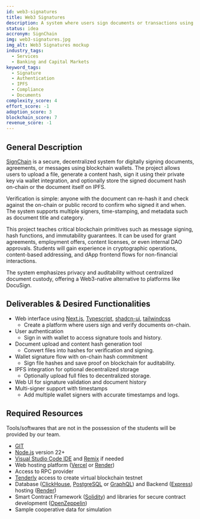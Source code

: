 ```yaml
---
id: web3-signatures
title: Web3 Signatures
description: A system where users sign documents or transactions using their wallet signature. Store document hashes on-chain, and optionally save files on IPFS. Others can verify the timestamp, signer identity, and content integrity. Mimics tools like DocuSign but using blockchain authentication that are decentralized and censorship-resistant.
status: idea
accronym: SignChain
img: web3-signatures.jpg
img_alt: Web3 Signatures mockup
industry_tags:
  - Services
  - Banking and Capital Markets
keyword_tags:
  - Signature
  - Authentication
  - IPFS
  - Compliance
  - Documents
complexity_score: 4
effort_score: -1
adoption_score: 3
blockchain_score: 7
revenue_score: -1
---
```


## General Description

[SignChain](https://signchain.monark.io) is a secure, decentralized system for digitally signing documents, agreements, or messages using blockchain wallets. The project allows users to upload a file, generate a content hash, sign it using their private key via wallet integration, and optionally store the signed document hash on-chain or the document itself on IPFS.

Verification is simple: anyone with the document can re-hash it and check against the on-chain or public record to confirm who signed it and when. The system supports multiple signers, time-stamping, and metadata such as document title and category.

This project teaches critical blockchain primitives such as message signing, hash functions, and immutability guarantees. It can be used for grant agreements, employment offers, content licenses, or even internal DAO approvals. Students will gain experience in cryptographic operations, content-based addressing, and dApp frontend flows for non-financial interactions.

The system emphasizes privacy and auditability without centralized document custody, offering a Web3-native alternative to platforms like DocuSign.

## Deliverables & Desired Functionalities

- Web interface using [Next.js](https://nextjs.org/), [Typescript](https://www.typescriptlang.org/), [shadcn-ui](https://ui.shadcn.com/), [tailwindcss](https://tailwindcss.com/)
   - Create a platform where users sign and verify documents on-chain.
- User authentication 
   - Sign in with wallet to access signature tools and history.
- Document upload and content hash generation tool
   - Convert files into hashes for verification and signing.
- Wallet signature flow with on-chain hash commitment
   - Sign file hashes and save proof on blockchain for auditability.
- IPFS integration for optional decentralized storage
   - Optionally upload full files to decentralized storage.
- Web UI for signature validation and document history
- Multi-signer support with timestamps
   - Add multiple wallet signers with accurate timestamps and logs.

## Required Resources

Tools/softwares that are not in the possession of the students will be provided by our team.

- [GIT](https://git-scm.com/)
- [Node.js](https://nodejs.org/) version 22+
- [Visual Studio Code IDE](https://code.visualstudio.com/) and [Remix](https://remix-project.org/) if needed
- Web hosting platform ([Vercel](https://vercel.com/) or [Render](https://render.com/))
- Access to RPC provider
- [Tenderly](https://tenderly.co/) access to create virtual blockchain testnet
- Database ([ClickHouse](https://clickhouse.com/), [PostgreSQL](https://www.postgresql.org/) or [GraphQL](https://graphql.org/)) and Backend ([Express](https://expressjs.com/)) hosting ([Render](https://render.com/))
- Smart Contract Framework ([Solidity](https://soliditylang.org/)) and libraries for secure contract development ([OpenZeppelin](https://www.openzeppelin.com/))
- Sample cooperative data for simulation